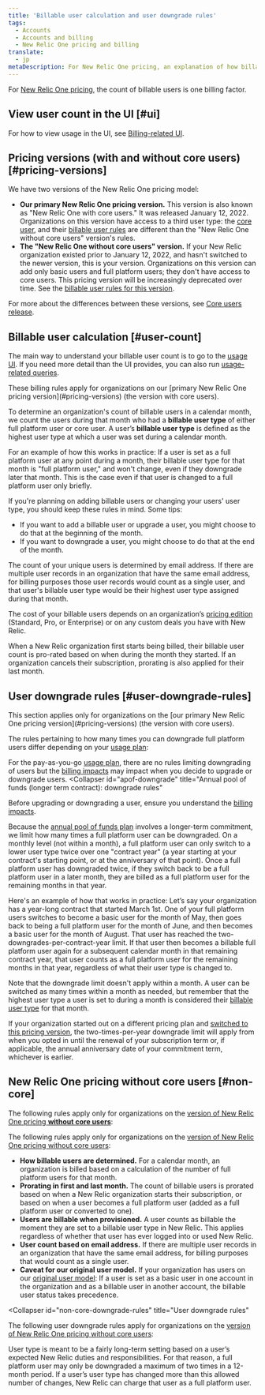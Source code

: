 ```yaml
---
title: 'Billable user calculation and user downgrade rules'
tags:
  - Accounts
  - Accounts and billing
  - New Relic One pricing and billing
translate:
  - jp
metaDescription: For New Relic One pricing, an explanation of how billable users are calculated and rules for downgrading users.
---
```


For [New Relic One pricing](/docs/accounts/accounts-billing/new-relic-one-pricing-billing/new-relic-one-pricing-billing), the count of billable users is one billing factor. 

## View user count in the UI [#ui]

For how to view usage in the UI, see [Billing-related UI](/docs/accounts/accounts-billing/general-account-settings/introduction-account-settings).

## Pricing versions (with and without core users) [#pricing-versions]

We have two versions of the New Relic One pricing model: 

* **Our primary New Relic One pricing version.** This version is also known as "New Relic One with core users." It was released January 12, 2022. Organizations on this version have access to a third user type: the [core user](/docs/accounts/accounts-billing/new-relic-one-user-management/user-type), and their [billable user rules](#user-count) are different than the "New Relic One without core users" version's rules.
* **The "New Relic One without core users" version.** If your New Relic organization existed prior to January 12, 2022, and hasn't switched to the newer version, this is your version. Organizations on this version can add only basic users and full platform users; they don't have access to core users. This pricing version will be increasingly deprecated over time. See the [billable user rules for this version](#non-core).

For more about the differences between these versions, see [Core users release](/docs/accounts/accounts-billing/new-relic-one-pricing-billing/core-users-release).

## Billable user calculation [#user-count]

The main way to understand your billable user count is to go to the [usage UI](/docs/accounts/accounts-billing/general-account-settings/introduction-account-settings/#pricing). If you need more detail than the UI provides, you can also run [usage-related queries](/docs/accounts/accounts-billing/new-relic-one-pricing-billing/usage-queries-alerts). 

<Callout variant="important">
These billing rules apply for organizations on our [primary New Relic One pricing version](#pricing-versions) (the version with core users). 
</Callout>

To determine an organization's count of billable users in a calendar month, we count the users during that month who had a **billable user type** of either full platform user or core user. A user’s **billable user type** is defined as the highest user type at which a user was set during a calendar month. 

For an example of how this works in practice: If a user is set as a full platform user at any point during a month, their billable user type for that month is "full platform user," and won't change, even if they downgrade later that month. This is the case even if that user is changed to a full platform user only briefly.

If you're planning on adding billable users or changing your users' user type, you should keep these rules in mind. Some tips: 

* If you want to add a billable user or upgrade a user, you might choose to do that at the beginning of the month. 
* If you want to downgrade a user, you might choose to do that at the end of the month. 

The count of your unique users is determined by email address. If there are multiple user records in an organization that have the same email address, for billing purposes those user records would count as a single user, and that user's billable user type would be their highest user type assigned during that month.

The cost of your billable users depends on an organization’s [pricing edition](https://newrelic.com/pricing) (Standard, Pro, or Enterprise) or on any custom deals you have with New Relic. 

When a New Relic organization first starts being billed, their billable user count is pro-rated based on when during the month they started. If an organization cancels their subscription, prorating is also applied for their last month. 

## User downgrade rules [#user-downgrade-rules]

<Callout variant="important">
This section applies only for organizations on the [our primary New Relic One pricing version](#pricing-versions) (the version with core users).
</Callout>

The rules pertaining to how many times you can downgrade full platform users differ depending on your [usage plan](/docs/accounts/accounts-billing/new-relic-one-pricing-billing/new-relic-one-pricing-billing#usage-plans): 

<CollapserGroup>
  <Collapser
    id="payg-downgrade"
    title="Pay-as-you-go: downgrade rules"
  >

For the pay-as-you-go [usage plan](/docs/accounts/accounts-billing/new-relic-one-pricing-billing/new-relic-one-pricing-billing#usage-plans), there are no rules limiting downgrading of users but the [billing impacts](#user-calculation) may impact when you decide to upgrade or downgrade users. 
</Collapser>
  <Collapser
    id="apof-downgrade"
    title="Annual pool of funds (longer term contract): downgrade rules"
  >

Before upgrading or downgrading a user, ensure you understand the [billing impacts](#user-calculation).

Because the [annual pool of funds plan](/docs/accounts/accounts-billing/new-relic-one-pricing-billing/new-relic-one-pricing-billing#usage-plans) involves a longer-term commitment, we limit how many times a full platform user can be downgraded. On a monthly level (not within a month), a full platform user can only switch to a lower user type twice over one "contract year" (a year starting at your contract's starting point, or at the anniversary of that point). Once a full platform user has downgraded twice, if they switch back to be a full platform user in a later month, they are billed as a full platform user for the remaining months in that year. 

Here's an example of how that works in practice: Let’s say your organization has a year-long contract that started March 1st. One of your full platform users switches to become a basic user for the month of May, then goes back to being a full platform user for the month of June, and then becomes a basic user for the month of August. That user has reached the two-downgrades-per-contract-year limit. If that user then becomes a billable full platform user again for a subsequent calendar month in that remaining contract year, that user counts as a full platform user for the remaining months in that year, regardless of what their user type is changed to.

Note that the downgrade limit doesn't apply within a month. A user can be switched as many times within a month as needed, but remember that the highest user type a user is set to during a month is considered their [billable user type](#user-count) for that month. 

If your organization started out on a different pricing plan and [switched to this pricing version](/docs/accounts/accounts-billing/new-relic-one-pricing-billing/core-users-release#nr1core-optin), the two-times-per-year downgrade limit will apply from when you opted in until the renewal of your subscription term or, if applicable, the annual anniversary date of your commitment term, whichever is earlier. 
</Collapser>
</CollapserGroup>

## New Relic One pricing without core users [#non-core]

The following rules apply only for organizations on the [version of New Relic One pricing **without core users**](#pricing-versions): 

<CollapserGroup>
  <Collapser
    id="non-core-user-billing"
    title="Billable user calculation"
  >

The following rules apply only for organizations on the [version of New Relic One pricing without core users](#pricing-versions): 

* **How billable users are determined.** For a calendar month, an organization is billed based on a calculation of the number of full platform users for that month. 
* **Prorating in first and last month.** The count of billable users is prorated based on when a New Relic organization starts their subscription, or based on when a user becomes a full platform user (added as a full platform user or converted to one).
* **Users are billable when provisioned.** A user counts as billable the moment they are set to a billable user type in New Relic. This applies regardless of whether that user has ever logged into or used New Relic. 
* **User count based on email address.** If there are multiple user records in an organization that have the same email address, for billing purposes that would count as a single user.
* **Caveat for our original user model.** If your organization has users on our [original user model](?): If a user is set as a basic user in one account in the organization and as a billable user in another account, the billable user status takes precedence.
</Collapser>

  <Collapser
    id="non-core-downgrade-rules"
    title="User downgrade rules"
  >
The following user downgrade rules apply for organizations on the [version of New Relic One pricing without core users](#pricing-versions): 

User type is meant to be a fairly long-term setting based on a user’s expected New Relic duties and responsibilities. For that reason, a full platform user may only be downgraded a maximum of two times in a 12-month period. If a user’s user type has changed more than this allowed number of changes, New Relic can charge that user as a full platform user. 
</Collapser>
</CollapserGroup>

